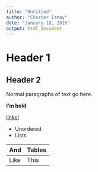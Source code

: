 ```yaml
---
title: "Untitled"
author: "Chester Ismay"
date: "January 18, 2016"
output: html_document
---
```


# Header 1

## Header 2

Normal paragraphs of text go here.


**I'm bold**

[links!](http://rstudio.com)

 * Unordered
 * Lists   
 
And  Tables
---- -------
Like This